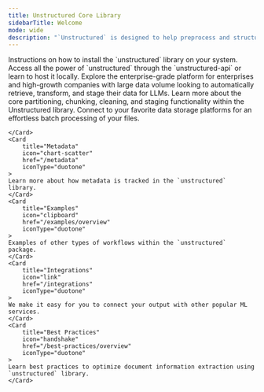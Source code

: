 ```yaml
---
title: Unstructured Core Library
sidebarTitle: Welcome
mode: wide
description: "`Unstructured` is designed to help preprocess and structure unstructured text documents for use in downstream machine learning tasks. This documentation covers all three product lines: Unstructured Enterprise Platform, Unstructured API, and the `Unstructured` Open Source Library."
---
```


<CardGroup cols={2}>
    <Card
        title="Installation"
        icon="wrench"
        href="/installation"
        iconType="duotone"
    >
    Instructions on how to install the `unstructured` library on your system.
    </Card>
    <Card
        title="Unstructured API Services"
        icon="square-terminal"
        href="/api-reference/api-services/overview"
        iconType="duotone"
    >
    Access all the power of `unstructured` through the `unstructured-api` or learn to host it locally.
    </Card>
    <Card
        title="Unstructured Platform"
        icon="browser"
        href="/platform/overview"
        iconType="duotone"
    >
    Explore the enterprise-grade platform for enterprises and high-growth companies with large data volume looking to automatically retrieve, transform, and stage their data for LLMs.
    </Card>
    <Card
        title="Core Functionality"
        icon="hammer"
        href="/core-functionality/overview"
        iconType="duotone"
    >
    Learn more about the core partitioning, chunking, cleaning, and staging functionality within the Unstructured library.
    </Card>
    <Card
        title="Ingest"
        icon="database"
        href="/ingest/overview"
        iconType="duotone"
    >
    Connect to your favorite data storage platforms for an effortless batch processing of your files.
        
    </Card>
    <Card
        title="Metadata"
        icon="chart-scatter"
        href="/metadata"
        iconType="duotone"
    >
    Learn more about how metadata is tracked in the `unstructured` library.
    </Card>
    <Card
        title="Examples"
        icon="clipboard"
        href="/examples/overview"
        iconType="duotone"
    >
    Examples of other types of workflows within the `unstructured` package.
    </Card>
    <Card
        title="Integrations"
        icon="link"
        href="/integrations"
        iconType="duotone"
    >
    We make it easy for you to connect your output with other popular ML services.
    </Card>
    <Card
        title="Best Practices"
        icon="handshake"
        href="/best-practices/overview"
        iconType="duotone"
    >
    Learn best practices to optimize document information extraction using `unstructured` library.
    </Card>
</CardGroup>
